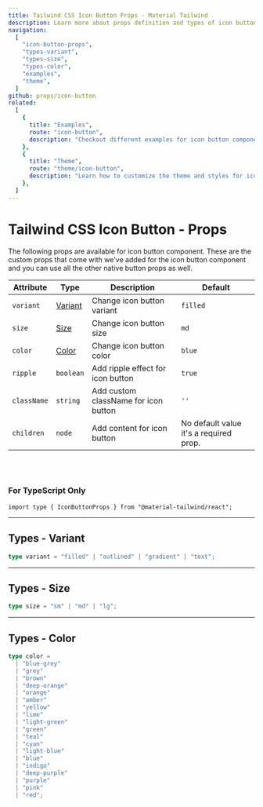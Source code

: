 ```yaml
---
title: Tailwind CSS Icon Button Props - Material Tailwind
description: Learn more about props definition and types of icon button component.
navigation:
  [
    "icon-button-props",
    "types-variant",
    "types-size",
    "types-color",
    "examples",
    "theme",
  ]
github: props/icon-button
related:
  [
    {
      title: "Examples",
      route: "icon-button",
      description: "Checkout different examples for icon button component.",
    },
    {
      title: "Theme",
      route: "theme/icon-button",
      description: "Learn how to customize the theme and styles for icon button component.",
    },
  ]
---
```


# Tailwind CSS Icon Button - Props

<span id="icon-button-props" className="scroll-mt-48" />
The following props are available for icon button component. These are the custom
props that come with we've added for the icon button component and you can use all
the other native button props as well.

| Attribute   | Type                      | Description                          | Default                                |
| ----------- | ------------------------- | ------------------------------------ | -------------------------------------- |
| `variant`   | [Variant](#types-variant) | Change icon button variant           | <Code>filled</Code>                    |
| `size`      | [Size](#types-size)       | Change icon button size              | <Code>md</Code>                        |
| `color`     | [Color](#types-color)     | Change icon button color             | <Code>blue</Code>                      |
| `ripple`    | <Code>boolean</Code>      | Add ripple effect for icon button    | <Code>true</Code>                      |
| `className` | <Code>string</Code>       | Add custom className for icon button | `''`                                   |
| `children`  | <Code>node</Code>         | Add content for icon button          | No default value it's a required prop. |

<br />
<br />

### For TypeScript Only

```tsx
import type { IconButtonProps } from "@material-tailwind/react";
```

---

## Types - Variant

<span id="types-variant" className="scroll-mt-48" />

```ts
type variant = "filled" | "outlined" | "gradient" | "text";
```

---

## Types - Size

<span id="types-size" className="scroll-mt-48" />

```ts
type size = "sm" | "md" | "lg";
```

---

## Types - Color

<span id="types-color" className="scroll-mt-48" />

```ts
type color =
  | "blue-grey"
  | "grey"
  | "brown"
  | "deep-orange"
  | "orange"
  | "amber"
  | "yellow"
  | "lime"
  | "light-green"
  | "green"
  | "teal"
  | "cyan"
  | "light-blue"
  | "blue"
  | "indigo"
  | "deep-purple"
  | "purple"
  | "pink"
  | "red";
```

<span id="examples" className="scroll-mt-48" />
<span id="theme" className="scroll-mt-48" />
